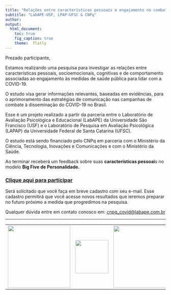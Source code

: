 ```yaml
---
title: "Relações entre características pessoais e engajamento no combate à COVID-19"
subtitle: "LabAPE-USF, LPAP-UFSC & CNPq"
author: 
output:
  html_document:
    toc: true
    fig_caption: true
    theme:  flatly
---
```


Prezado participante,

Estamos realizando uma pesquisa para investigar as relações entre características pessoais, socioemocionais, cognitivas e de comportamento associadas ao engajamento às medidas de saúde pública para lidar com a COVID-19.

O estudo visa gerar informações relevantes, baseadas em evidências, para o aprimoramento das estratégias de comunicação nas campanhas de combate à disseminação do COVID-19 no Brasil.

Esse é um projeto realizado a partir da parceria entre o Laboratório de Avaliação Psicológica e Educacional (LabAPE) da Universidade São Francisco (USF) e o Laboratório de Pesquisa em Avaliação Psicológica (LAPAP) da Universidade Federal de Santa Catarina (UFSC).

O estudo está sendo financiado pelo CNPq em parceria com o Ministério da Ciência, Tecnologia, Inovações e Comunicações e com o Ministério da Saúde.

Ao terminar receberá um feedback sobre suas **características pessoai**s no modelo **Big Five de Personalidade.**

### [Clique aqui para participar](http://ec2-54-207-242-77.sa-east-1.compute.amazonaws.com/avaliado/cadastrar)

  
  
Será solicitado que você faça em breve cadastro com seu e-mail. Esse cadastro permitirá que você acesse novos resultados que ieremos preparar no futuro próximo a medida que progredimos na pesquisa.

Qualquer dúvida entre em contato conosco em: [cnpq_covid\@labape.com.br](mailto:cnpq_covid@labape.com.br)

------------------------------------------------------------------------

|                                       |                                             |                                   |
|:-------------------------------------:|:-------------------------------------------:|:---------------------------------:|
| ![](images/logo-usf.png){width="196"} | ![](images/brasao_default.png){width="104"} | ![](images/cnpq.png){width="194"} |
